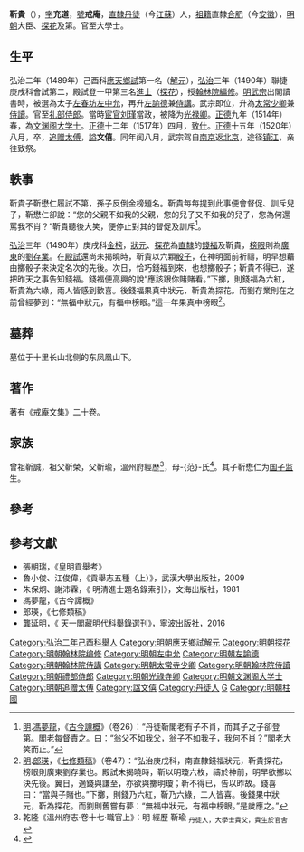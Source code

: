 {{明清人物信息框
| 姓名 = 靳貴
| 原名 = 
| 圖片名稱= 
| 圖片大小 = 
| 圖片說明 = 
| 最高職務 = 文渊阁大学士
| 國家 = 大明 
| 爵位 = 
| 籍貫 = [[南直隸|直隸]][[丹徒縣|丹徒縣]]
| 族裔 = 漢族
| 字號 = 字充道，号戒庵
| 諡號 = 文僖
| 出生日期 = [[天順_(明朝)|天順]]八年十二月二十日<br>（1465年1月17日）
| 出生地點 = [[浙江等處承宣布政使司|浙江]][[永嘉縣|永嘉縣]]<ref>[http://xuebao.zjc.edu.cn/oa/pdfdow.aspx?Sid=201604001 靳贵生平述论 - 镇江高专学报]</ref>
| 逝世日期 = [[正德_(明朝)|正德]]十五年八月初七日<br>（1520年8月19日）
| 逝世地點 = [[南直隸|直隸]][[丹徒縣|丹徒縣]]
| 墓葬 = 
| 配偶 = 
| 親屬 = 
| 出身 = 
*弘治三年庚戌科進士及第
| 經歷 = 
| 著作 = *《戒庵文集》二十卷
}}

'''靳貴'''（{{bd|1465年|1月17日|1520年|8月19日|catIdx=J靳}}），[[表字|字]]'''充道'''，[[號|號]]'''戒庵'''，[[南直隸|直隸]][[丹徒|丹徒]]（今[[江蘇|江蘇]]）人，[[祖籍|祖籍]]直隸[[合肥县|合肥]]（今[[安徽|安徽]]），[[明朝|明朝]]大臣、[[探花|探花]]及第。官至大學士。

==生平==
弘治二年（1489年）己酉科[[應天府|應天]][[鄉試|鄉試]]第一名（[[解元|解元]]），[[弘治_(明朝)|弘治]]三年（1490年）聯捷庚戌科會試第二，殿試登一甲第三名[[進士|進士]]（[[探花|探花]]），授[[翰林院編修|翰林院編修]]。[[明武宗|明武宗]]出閣讀書時，被選為太子[[左春坊|左春坊]][[左中允|左中允]]，再升[[諭德|左諭德]]兼[[侍講|侍講]]。武宗即位，升為[[太常寺|太常]][[少卿|少卿]]兼[[侍讀|侍讀]]。官至[[礼部侍郎|礼部侍郎]]。當時[[宦官|宦官]][[刘瑾|刘瑾]]當政，被降为[[光禄卿|光禄卿]]。[[正德_(明朝)|正德]]九年（1514年）春，為[[文渊阁大学士|文渊阁大学士]]。[[正德_(明朝)|正德]]十二年（1517年）四月，[[致仕|致仕]]。[[正德_(明朝)|正德]]十五年（1520年）八月，卒，[[追赠|追赠]][[太傅|太傅]]，[[謚|謚]]'''文僖'''。同年闰八月，武宗驾自[[南京城|南京]]返[[北京城|北京]]，途径[[镇江|镇江]]，亲往致祭。

==軼事==
靳貴子靳懋仁履試不第，孫子反倒金榜題名。靳貴每每提到此事便會督促、訓斥兒子，靳懋仁卻說：“您的父親不如我的父親，您的兒子又不如我的兒子，您為何還罵我不肖？”靳貴聽後大笑，便停止對其的督促及訓斥<ref>[[明|明]].[[馮夢龍|馮夢龍]]，《[[古今譚概|古今譚概]]》（卷26）：“丹徒靳閣老有子不肖，而其子之子卻登第。閣老每督責之。曰：“翁父不如我父，翁子不如我子，我何不肖？”閣老大笑而止。”</ref>。

[[弘治|弘治]]三年（1490年）庚戌科[[金榜|金榜]]，[[狀元|狀元]]、[[探花|探花]]為[[南直隸|直隸]]的[[錢福|錢福]]及靳貴，[[榜眼|榜眼]]則為[[廣東|廣東]]的[[劉存業|劉存業]]。在[[殿試|殿試]]還尚未揭曉時，靳貴以六顆[[骰子|骰子]]，在神明面前祈禱，明早想藉由擲骰子來決定名次的先後。次日，恰巧錢福到來，也想擲骰子；靳貴不得已，遂把昨天之事告知錢福。錢福便高興的說“應該跟你賭賭看。”下擲，則錢福為六紅，靳貴為六綠，兩人皆感到歡喜。後錢福果真中狀元，靳貴為探花。而劉存業則在之前曾經夢到：“無福中狀元，有福中榜眼。”這一年果真中榜眼<ref>[[明|明]].[[郎瑛|郎瑛]]，《[[七修類稿|七修類稿]]》（卷47）：“弘治庚戌科，南直隸錢福狀元，靳貴探花，榜眼則廣東劉存業也。殿試未揭曉時，靳以明瓊六枚，禱於神前，明早欲擲以決先後。翼日，適錢與謙至，亦欲與擲明瓊；靳不得已，告以昨故。錢喜曰：“當與子賭也。”下擲，則錢乃六紅，靳乃六綠，二人皆喜。後錢果中狀元，靳為探花。而劉則舊嘗有夢：“無福中狀元，有福中榜眼。”是歲應之。”</ref>。

==墓葬==
墓位于十里长山北侧的东凤凰山下。

==著作==
著有《戒庵文集》二十卷。

==家族==
曾祖靳誠，祖父靳榮，父靳瑜，溫州府經歷<ref>乾隆《溫州府志·卷十七·職官上》：明 經歷 靳瑜 <sub>丹徒人，大學士貴父，貴生於官舍</sub></ref>，母-{范}-氏<ref>{{Cite book|title=天一阁藏明代科举录选刊 登科录 点校本|last=龚延明主编|first=|publisher=宁波出版社|year=2016|isbn=978-7-5526-2320-8|location=宁波|pages=|quote=《天一閣藏明代科舉錄選刊.登科錄》之《弘治三年庚戌科進士登科錄》}}</ref>。其子靳懋仁为[[国子监|国子监]]生。

==參考==
{{reflist}}

==參考文獻==
*張朝瑞，《皇明貢舉考》
*魯小俊、江俊偉，《貢舉志五種（上）》，武漢大學出版社，2009
*朱保炯、謝沛霖，《 明清進士題名錄索引》，文海出版社，1981
*馮夢龍，《古今譚概》
*郎瑛，《七修類稿》
*龔延明，《 天一閣藏明代科舉錄選刊》，寧波出版社，2016

{{弘治三年庚戌科殿試金榜}}
{{DEFAULTSORT:Jin靳}}
[[Category:弘治二年己酉科舉人|Category:弘治二年己酉科舉人]]
[[Category:明朝應天鄉試解元|Category:明朝應天鄉試解元]]
[[Category:明朝探花|Category:明朝探花]]
[[Category:明朝翰林院编修|Category:明朝翰林院编修]]
[[Category:明朝左中允|Category:明朝左中允]]
[[Category:明朝左諭德|Category:明朝左諭德]]
[[Category:明朝翰林院侍講|Category:明朝翰林院侍講]]
[[Category:明朝太常寺少卿|Category:明朝太常寺少卿]]
[[Category:明朝翰林院侍讀|Category:明朝翰林院侍讀]]
[[Category:明朝禮部侍郎|Category:明朝禮部侍郎]]
[[Category:明朝光祿寺卿|Category:明朝光祿寺卿]]
[[Category:明朝文渊阁大学士|Category:明朝文渊阁大学士]]
[[Category:明朝追赠太傅|Category:明朝追赠太傅]]
[[Category:諡文僖|Category:諡文僖]]
[[Category:丹徒人|Category:丹徒人]]
[[Category:靳姓|G]]
[[Category:明朝柱國|Category:明朝柱國]]